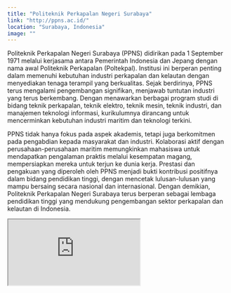 ```yaml
---
title: "Politeknik Perkapalan Negeri Surabaya"
link: "http://ppns.ac.id/"
location: "Surabaya, Indonesia"
image: ""
---
```


Politeknik Perkapalan Negeri Surabaya (PPNS) didirikan pada 1 September 1971 melalui kerjasama antara Pemerintah Indonesia dan Jepang dengan nama awal Politeknik Perkapalan (Poltekpal). Institusi ini berperan penting dalam memenuhi kebutuhan industri perkapalan dan kelautan dengan menyediakan tenaga terampil yang berkualitas. Sejak berdirinya, PPNS terus mengalami pengembangan signifikan, menjawab tuntutan industri yang terus berkembang. Dengan menawarkan berbagai program studi di bidang teknik perkapalan, teknik elektro, teknik mesin, teknik industri, dan manajemen teknologi informasi, kurikulumnya dirancang untuk mencerminkan kebutuhan industri maritim dan teknologi terkini.

PPNS tidak hanya fokus pada aspek akademis, tetapi juga berkomitmen pada pengabdian kepada masyarakat dan industri. Kolaborasi aktif dengan perusahaan-perusahaan maritim memungkinkan mahasiswa untuk mendapatkan pengalaman praktis melalui kesempatan magang, mempersiapkan mereka untuk terjun ke dunia kerja. Prestasi dan pengakuan yang diperoleh oleh PPNS menjadi bukti kontribusi positifnya dalam bidang pendidikan tinggi, dengan mencetak lulusan-lulusan yang mampu bersaing secara nasional dan internasional. Dengan demikian, Politeknik Perkapalan Negeri Surabaya terus berperan sebagai lembaga pendidikan tinggi yang mendukung pengembangan sektor perkapalan dan kelautan di Indonesia.

<iframe src="https://www.google.com/maps/embed?pb=!1m18!1m12!1m3!1d1978.837530177235!2d112.79327718860448!3d-7.277765037579853!2m3!1f0!2f0!3f0!3m2!1i1024!2i768!4f13.1!3m3!1m2!1s0x51044ba3763232d%3A0x17bb3cab27d545be!2sPoliteknik%20Perkapalan%20Negeri%20Surabaya!5e0!3m2!1sid!2sid!4v1704527798124!5m2!1sid!2sid" className="w-full h-96 mb-32" loading="lazy" referrerpolicy="no-referrer-when-downgrade"></iframe>